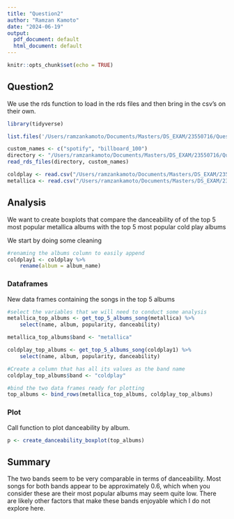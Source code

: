 ```yaml
---
title: "Question2"
author: "Ramzan Kamoto"
date: "2024-06-19"
output:
  pdf_document: default
  html_document: default
---
```


```r
knitr::opts_chunk$set(echo = TRUE)
```

## Question2

We use the rds function to load in the rds files and then bring in the csv's on their own. 


```r

library(tidyverse)

list.files('/Users/ramzankamoto/Documents/Masters/DS_EXAM/23550716/Question2/code', full.names = T, recursive = T) %>% as.list() %>% walk(~source(.))

custom_names <- c("spotify", "billboard_100")
directory <- "/Users/ramzankamoto/Documents/Masters/DS_EXAM/23550716/Question2/data/cold_v_met_rds"
read_rds_files(directory, custom_names)

coldplay <- read.csv("/Users/ramzankamoto/Documents/Masters/DS_EXAM/23550716/Question2/data/Coldplay_vs_Metallica_csv/Coldplay.csv")
metallica <- read.csv("/Users/ramzankamoto/Documents/Masters/DS_EXAM/23550716/Question2/data/Coldplay_vs_Metallica_csv/metallica.csv")

```
## Analysis 

We want to create boxplots that compare the danceability of of the top 5 most popular metallica albums with the top 5 most popular cold play albums 

We start by doing some cleaning 
```r
#renaming the albums column to easily append
coldplay1 <- coldplay %>% 
    rename(album = album_name)

```
### Dataframes 

New data frames containing the songs in the top 5 albums 

```r
#select the variables that we will need to conduct some analysis 
metallica_top_albums <- get_top_5_albums_song(metallica) %>% 
    select(name, album, popularity, danceability)

metallica_top_albums$band <- "metallica"

coldplay_top_albums <- get_top_5_albums_song(coldplay1) %>% 
    select(name, album, popularity, danceability)

#Create a column that has all its values as the band name 
coldplay_top_albums$band <- "coldplay"

#bind the two data frames ready for plotting 
top_albums <- bind_rows(metallica_top_albums, coldplay_top_albums)

```
### Plot

Call function to plot danceability by album. 

```r
p <- create_danceability_boxplot(top_albums)
```

## Summary 

The two bands seem to be very comparable in terms of danceability. Most songs for both bands appear to be approximately 0.6, which when you consider these are their most popular albums may seem quite low. There are likely other factors that make these bands enjoyable which I do not explore here. 


